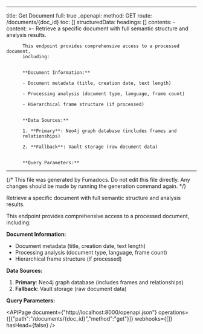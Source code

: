 <!-- AUTO-GENERATED: fumadocs-openapi (safe to overwrite) -->

---
title: Get Document
full: true
_openapi:
  method: GET
  route: /documents/{doc_id}
  toc: []
  structuredData:
    headings: []
    contents:
      - content: >-
          Retrieve a specific document with full semantic structure and analysis
          results.


          This endpoint provides comprehensive access to a processed document,
          including:


          **Document Information:**

          - Document metadata (title, creation date, text length)

          - Processing analysis (document type, language, frame count)

          - Hierarchical frame structure (if processed)


          **Data Sources:**

          1. **Primary**: Neo4j graph database (includes frames and
          relationships)

          2. **Fallback**: Vault storage (raw document data)


          **Query Parameters:**
---

{/* This file was generated by Fumadocs. Do not edit this file directly. Any changes should be made by running the generation command again. */}

Retrieve a specific document with full semantic structure and analysis results.

This endpoint provides comprehensive access to a processed document, including:

**Document Information:**
- Document metadata (title, creation date, text length)
- Processing analysis (document type, language, frame count)
- Hierarchical frame structure (if processed)

**Data Sources:**
1. **Primary**: Neo4j graph database (includes frames and relationships)
2. **Fallback**: Vault storage (raw document data)

**Query Parameters:**

<APIPage document={"http://localhost:8000/openapi.json"} operations={[{"path":"/documents/{doc_id}","method":"get"}]} webhooks={[]} hasHead={false} />